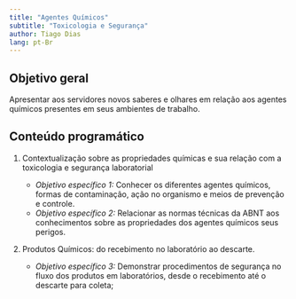 ```yaml
---
title: "Agentes Químicos"
subtitle: "Toxicologia e Segurança"
author: Tiago Dias
lang: pt-Br
---
```


## Objetivo geral

Apresentar aos servidores novos saberes e olhares em relação aos agentes químicos presentes em seus ambientes de trabalho.

## Conteúdo programático

1. Contextualização sobre as propriedades químicas e sua relação com a toxicologia e segurança laboratorial

    - *Objetivo específico 1:* Conhecer os diferentes agentes químicos, formas de contaminação, ação no organismo e meios de prevenção e controle.
    - *Objetivo específico 2:* Relacionar as normas técnicas da ABNT aos conhecimentos sobre as propriedades dos agentes químicos seus perigos.

2. Produtos Químicos: do recebimento no laboratório ao descarte.

    - *Objetivo específico 3:* Demonstrar procedimentos de segurança no fluxo dos produtos em laboratórios, desde o recebimento até o descarte para coleta;

